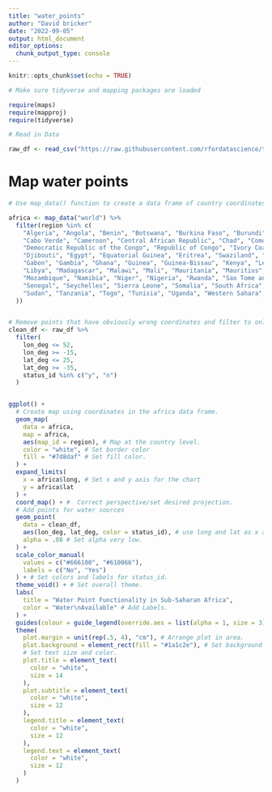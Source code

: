 ---
title: "water_points"
author: "David bricker"
date: "2022-09-05"
output: html_document
editor_options: 
  chunk_output_type: console
---

```{r setup, include=FALSE}
knitr::opts_chunk$set(echo = TRUE)

# Make sure tidyverse and mapping packages are loaded

require(maps)
require(mapproj)
require(tidyverse)

# Read in Data

raw_df <- read_csv("https://raw.githubusercontent.com/rfordatascience/tidytuesday/master/data/2021/2021-05-04/water.csv")

```

# Map water points
```{r}

# Use map_data() function to create a data frame of country coordinates for the world. Then filter to African Countries

africa <- map_data("world") %>% 
  filter(region %in% c(
    "Algeria", "Angola", "Benin", "Botswana", "Burkina Faso", "Burundi",
    "Cabo Verde", "Cameroon", "Central African Republic", "Chad", "Comoros",
    "Democratic Republic of the Congo", "Republic of Congo", "Ivory Coast",
    "Djibouti", "Egypt", "Equatorial Guinea", "Eritrea", "Swaziland", "Ethiopia",
    "Gabon", "Gambia", "Ghana", "Guinea", "Guinea-Bissau", "Kenya", "Lesotho", "Liberia",
    "Libya", "Madagascar", "Malawi", "Mali", "Mauritania", "Mauritius", "Morocco",
    "Mozambique", "Namibia", "Niger", "Nigeria", "Rwanda", "Sao Tome and Principe",
    "Senegal", "Seychelles", "Sierra Leone", "Somalia", "South Africa", "South Sudan",
    "Sudan", "Tanzania", "Togo", "Tunisia", "Uganda", "Western Sahara", "Zambia", "Zimbabwe"
  )) 


# Remove points that have obviously wrong coordinates and filter to only "y","n" status_id's
clean_df <- raw_df %>% 
  filter(
    lon_deg <= 52, 
    lon_deg >= -15,
    lat_deg <= 25,
    lat_deg >= -35,
    status_id %in% c("y", "n")
  )


ggplot() +
  # Create map using coordinates in the africa data frame.
  geom_map(
    data = africa,
    map = africa,
    aes(map_id = region), # Map at the country level.
    color = "white", # Set border color
    fill = "#7d8daf" # Set fill color.
  ) +
  expand_limits(
    x = africa$long, # Set x and y axis for the chart
    y = africa$lat
  ) +
  coord_map() + #  Correct perspective/set desired projection.
  # Add points for water sources
  geom_point(
    data = clean_df,
    aes(lon_deg, lat_deg, color = status_id), # use long and lat as x and y, color by status
    alpha = .08 # Set alpha very low.
  ) +
  scale_color_manual(
    values = c("#666100", "#610066"),
    labels = c("No", "Yes")
  ) + # Set colors and labels for status_id.
  theme_void() + # Set overall theme.
  labs(
    title = "Water Point Functionality in Sub-Saharan Africa",
    color = "Water\nAvailable" # Add Labels.
  ) +
  guides(colour = guide_legend(override.aes = list(alpha = 1, size = 3))) + # Make legend more readable.
  theme(
    plot.margin = unit(rep(.5, 4), "cm"), # Arrange plot in area.
    plot.background = element_rect(fill = "#1a1c2e"), # Set background color of plot.
    # Set text size and color.
    plot.title = element_text(
      color = "white",
      size = 14
    ),
    plot.subtitle = element_text(
      color = "white",
      size = 12
    ),
    legend.title = element_text(
      color = "white",
      size = 12
    ),
    legend.text = element_text(
      color = "white",
      size = 12
    )
  )
```

